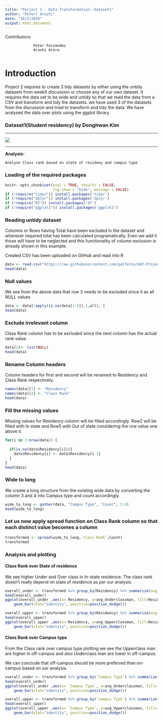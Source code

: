 ---
title: "Porject 2 - Data Transformation- Dataset1"
author: "Peter/ Arushi"
date: "10/2/2020"
output: html_document
---

Contributors:
              
                 Peter Fernandes
                 Arushi Arora
              
# Introduction

Project 2 requires to create 3 tidy datasets by either using the untidy datasets from week5 discussion or choose any of our own dataset. It requires the data set to be wide and untidy so that we read the data from a CSV and transform and tidy the datasets. we have used 3 of the datasets from the discussion and tried to transform and tidy the data. We have analysed the data over plots using the ggplot library.

### Dataset1(Student residency) by Donghwan Kim

--------------------------------------------------------------------------------------

![](numStudentsResidency.png)

--------------------------------------------------------------------------------------

**Analysis:**

    Analyze Class rank based on state of resideny and campus type 

### Loading of the required packages

```{r global_options, warning=FALSE}
knitr::opts_chunk$set(eval = TRUE, results = FALSE, 
                      fig.show = "hide", message = FALSE)
if (!require("tidyr")) install.packages('tidyr')
if (!require("dplyr")) install.packages('dplyr')
if (!require("DT")) install.packages('DT')
if (!require("ggplot2")) install.packages('ggplot2')
```

### Reading untidy dataset

Columns or Rows having Total have been excluded in the dataset and wherever required total has been calculated programatically. Even we add it those will have to be neglected and this functionality of column exclusion is already shown in this example.  

Created CSV has been uploaded on GitHub and read into R

```{r}
data <- read.csv("https://raw.githubusercontent.com/petferns/607-Project2/main/studentsresidency.csv", na.strings = c("", "NA"))
head(data)
```

### Null values

We see from the above data that row 3 needs to be excluded since it as all NULL values

```{r}
data <- data[!apply(is.na(data[1:5]),1,all), ]
head(data)
```
### Exclude irrelevant column


Class Rank column has to be excluded since the next column has the actual rank value.

```{r}
data[2]<- list(NULL)
head(data)

```
### Rename Column headers

Column headers for first and second will be renamed to Residency and Class Rank respectively.

```{r}
names(data)[1] <- "Residency"
names(data)[2] <- "Class Rank"
head(data)
```
### Fill the missing values

Missing values for Residency column will be filled accordingly.
Row2 will be filled with In state and Row5 with Out of state considering the row value one above it.

```{r}
for(i in 2:nrow(data)) {
  
  if(is.na(data$Residency[i])){
    data$Residency[i] <- data$Residency[i-1]
  }
}
head(data)
```
### Wide to long

We create a long structure from the existing wide data by converting the column 3 and 4 into Campus type and count accordingly.

```{r}
wide_to_long <- gather(data, "Campus Type", "Count", 3:4)
head(wide_to_long)
```

### Let us now apply spread function on Class Rank column so that each distinct value becomes a column

```{r}
transformed <- spread(wide_to_long,`Class Rank`,Count)
transformed
```
### Analysis and plotting

#### Class Rank over State of residence 

We see higher Under and Over class in In-state residence. The class rank doesn't really depend on state of residence as per our analysis.

```{r fig.show='asis'}
overall_under <- transformed %>% group_by(Residency) %>% summarize(avg_Underclassman = mean(`Underclassman`))
head(overall_under)
ggplot(overall_under ,aes(x= Residency, y=avg_Underclassman, fill=Residency)) +
    geom_bar(stat="identity", position=position_dodge())

overall_upper <- transformed %>% group_by(Residency) %>% summarize(avg_Upperclassman = mean(`Upperclassman`))
head(overall_upper)
ggplot(overall_upper ,aes(x= Residency, y=avg_Upperclassman, fill=Residency)) +
    geom_bar(stat="identity", position=position_dodge())


```

#### Class Rank over Campus type 

From the Class rank over campus type plotting we see the Upperclass man are higher in off-campus and also Underclass man are lower in off-campus.

We can conclude that off-campus should be more preferred than on-campus based on our analysis.

```{r fig.show='asis'}
overall_under <- transformed %>% group_by(`Campus Type`) %>% summarize(avg_Underclassman = mean(`Underclassman`))
head(overall_under)
ggplot(overall_under ,aes(x= `Campus Type`, y=avg_Underclassman, fill=`Campus Type`)) +
    geom_bar(stat="identity", position=position_dodge())

overall_upper <- transformed %>% group_by(`Campus Type`) %>% summarize(avg_Upperclassman = mean(`Upperclassman`))
head(overall_upper)
ggplot(overall_upper ,aes(x= `Campus Type`, y=avg_Upperclassman, fill=`Campus Type`)) +
    geom_bar(stat="identity", position=position_dodge())

```



